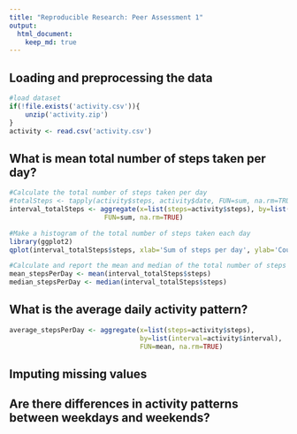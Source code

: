 ```yaml
---
title: "Reproducible Research: Peer Assessment 1"
output: 
  html_document:
    keep_md: true
---
```



## Loading and preprocessing the data
```r
#load dataset
if(!file.exists('activity.csv')){
    unzip('activity.zip')
}
activity <- read.csv('activity.csv')
```


## What is mean total number of steps taken per day?

```r
#Calculate the total number of steps taken per day
#totalSteps <- tapply(activity$steps, activity$date, FUN=sum, na.rm=TRUE)
interval_totalSteps <- aggregate(x=list(steps=activity$steps), by=list(interval=activity$date), 
                        FUN=sum, na.rm=TRUE)

#Make a histogram of the total number of steps taken each day
library(ggplot2)
qplot(interval_totalSteps$steps, xlab='Sum of steps per day', ylab='Count', binwidth=500)

#Calculate and report the mean and median of the total number of steps taken per day
mean_stepsPerDay <- mean(interval_totalSteps$steps)
median_stepsPerDay <- median(interval_totalSteps$steps)
```


## What is the average daily activity pattern?
```r
average_stepsPerDay <- aggregate(x=list(steps=activity$steps),
                                 by=list(interval=activity$interval),
                                 FUN=mean, na.rm=TRUE)
```

## Imputing missing values



## Are there differences in activity patterns between weekdays and weekends?
